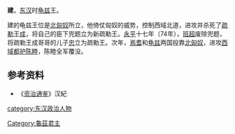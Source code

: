 '''建'''，[[东汉|东汉]]时[[龟兹|龟兹]]王。

建的龟兹王位是[[北匈奴|北匈奴]]所立，他倚仗匈奴的威势，控制西域北道，进攻并杀死了[[疏勒|疏勒]]王[[成_(疏勒王)|成]]，将自己的臣下兜题立为新疏勒王。[[永平_(东汉)|永平]]十七年（74年），[[班超|班超]]废除兜题，将疏勒王成哥哥的儿子[[忠_(疏勒王)|忠]]立为疏勒王。次年，[[焉耆|焉耆]]和[[龟兹|龟兹]]两国投靠[[北匈奴|北匈奴]]，进攻[[西域都护|西域都护]][[陈睦|陈睦]]，陈睦全军覆没。
==参考资料==
*《[[资治通鉴|资治通鉴]]》汉紀
{{start box}}
{{s-before|[[身毒_(龟兹王)|身毒]]}}
{{s-title|[[龜茲|龜茲]][[国王|国王]]|70年代}}
{{s-after|[[尤利多|尤利多]]}}
{{end box}}
[[Category:龜茲君主|Category:龜茲君主]]
[[category:东汉政治人物|category:东汉政治人物]]